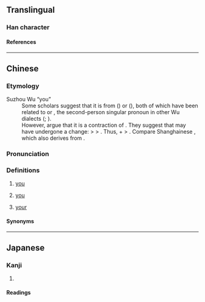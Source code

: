 {{character info}}
==Translingual==

===Han character===
{{Han char|rn=9|rad=人|as=08|sn=10|four=24291|canj=OKMF|ids=⿰亻奈}}

====References====
{{Han ref|kx=0109.171|dkj=00818|dj=0232.200|hdz=10172.090|uh=5037}}

----

==Chinese==
{{zh-forms|alt=奈-Suzhou,耐-Suzhou}}

===Etymology===
; Suzhou Wu “you”
: Some scholars suggest that it is from {{ltc-l|汝}} ({{zh-ref|Mei, 1993}}) or {{ltc-l|爾}} ({{zh-ref|You, 1995}}), both of which have been related to {{IPAchar|/n̩/}} or {{IPAchar|/ŋ̍/}}, the second-person singular pronoun in other Wu dialects ({{zh-ref|You, 1995}}; {{zh-ref|Chen and Pan, 1999}}).
: However, {{zh-ref|Chen and Pan (1999)}} argue that it is a contraction of {{zh-l|*汝儂}}. They suggest that {{zh-l|*儂}} may have undergone a change: {{IPAfont|/*neŋ/}} > {{IPAfont|/*nẽ/}} > {{IPAchar|/ne/}}. Thus, {{zh-l|*汝}} {{IPAchar|/n̩/}} + {{zh-l|*儂}} {{IPAfont|/ne/}} > {{IPAfont|/ne/}}. Compare Shanghainese {{zh-l|*儂}} {{IPAchar|/nʊŋ/}}, which also derives from {{zh-l|*汝儂}} {{IPAchar|/n̩ nʊŋ/}}.

===Pronunciation===
{{zh-pron
|m=nǎi
|c=noi6
|w=3ne
|cat=pron
}}

===Definitions===
{{zh-hanzi}}

# {{lb|zh|Suzhou Wu}} [[you]] {{gloss|singular}}
# {{lb|zh|Muping|_|Mandarin}} [[you]] {{gloss|plural}}
# {{lb|zh|Muping|_|Mandarin}} [[your]]

====Synonyms====
{{zh-dial|你}}
{{zh-dial|你們}}

----

==Japanese==

===Kanji===
{{ja-kanji|grade=|rs=人08}}

# {{rfdef|ja|sort=人08}}

====Readings====
{{ja-readings
|goon=ない
|kanon=だい
|kun=なんじ-<なんぢ-}}